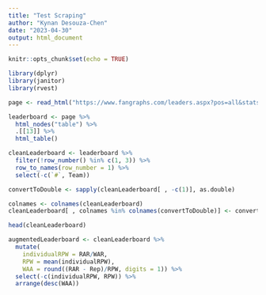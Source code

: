 ```yaml
---
title: "Test Scraping"
author: "Kynan Desouza-Chen"
date: "2023-04-30"
output: html_document
---
```


```r
knitr::opts_chunk$set(echo = TRUE)
```

```r
library(dplyr)
library(janitor)
library(rvest)
```

```r
page <- read_html("https://www.fangraphs.com/leaders.aspx?pos=all&stats=bat&lg=all&qual=y&type=c,4,6,7,9,10,11,14,16,21,289,290,291,292,61,53,111,203,54,56,199,204,55,57,58&season=2022&month=0&season1=2022&ind=0&team=&rost=&age=&filter=&players=&startdate=&enddate=&page=1_150")
```

```r
leaderboard <- page %>% 
  html_nodes("table") %>%
  .[[13]] %>%
  html_table()
```

```r
cleanLeaderboard <- leaderboard %>%
  filter(!row_number() %in% c(1, 3)) %>%
  row_to_names(row_number = 1) %>%
  select(-c(`#`, Team))

convertToDouble <- sapply(cleanLeaderboard[ , -c(1)], as.double)

colnames <- colnames(cleanLeaderboard)
cleanLeaderboard[ , colnames %in% colnames(convertToDouble)] <- convertToDouble

head(cleanLeaderboard)
```

```r
augmentedLeaderboard <- cleanLeaderboard %>%
  mutate(
    individualRPW = RAR/WAR, 
    RPW = mean(individualRPW),
    WAA = round((RAR - Rep)/RPW, digits = 1)) %>%
  select(-c(individualRPW, RPW)) %>%
  arrange(desc(WAA))
```



